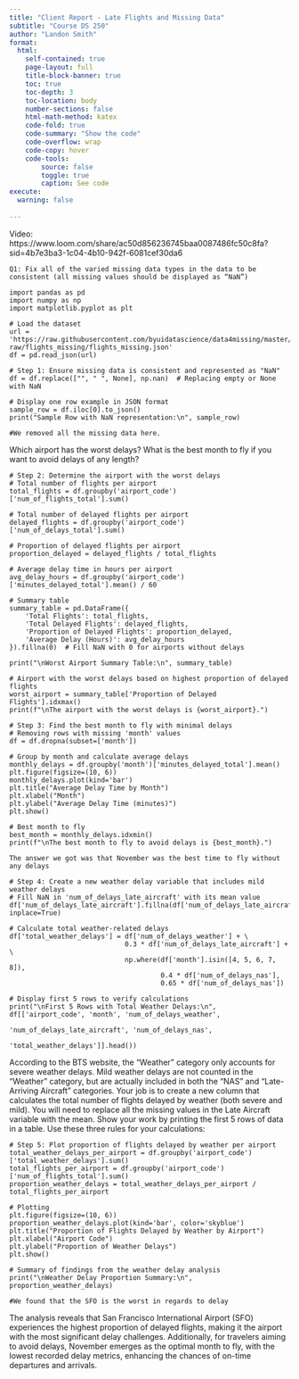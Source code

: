 ```yaml
---
title: "Client Report - Late Flights and Missing Data"
subtitle: "Course DS 250"
author: "Landon Smith"
format:
  html:
    self-contained: true
    page-layout: full
    title-block-banner: true
    toc: true
    toc-depth: 3
    toc-location: body
    number-sections: false
    html-math-method: katex
    code-fold: true
    code-summary: "Show the code"
    code-overflow: wrap
    code-copy: hover
    code-tools:
        source: false
        toggle: true
        caption: See code
execute: 
  warning: false
    
---
```


Video: https://www.loom.com/share/ac50d856236745baa0087486fc50c8fa?sid=4b7e3ba3-1c04-4b10-942f-6081cef30da6

````
Q1: Fix all of the varied missing data types in the data to be consistent (all missing values should be displayed as “NaN”)
````

````
import pandas as pd
import numpy as np
import matplotlib.pyplot as plt

# Load the dataset
url = 'https://raw.githubusercontent.com/byuidatascience/data4missing/master/data-raw/flights_missing/flights_missing.json'
df = pd.read_json(url)

# Step 1: Ensure missing data is consistent and represented as "NaN"
df = df.replace(["", " ", None], np.nan)  # Replacing empty or None with NaN

# Display one row example in JSON format
sample_row = df.iloc[0].to_json()
print("Sample Row with NaN representation:\n", sample_row)

#We removed all the missing data here. 
````

Which airport has the worst delays? What is the best month to fly if you want to avoid delays of any length? 

````
# Step 2: Determine the airport with the worst delays
# Total number of flights per airport
total_flights = df.groupby('airport_code')['num_of_flights_total'].sum()

# Total number of delayed flights per airport
delayed_flights = df.groupby('airport_code')['num_of_delays_total'].sum()

# Proportion of delayed flights per airport
proportion_delayed = delayed_flights / total_flights

# Average delay time in hours per airport
avg_delay_hours = df.groupby('airport_code')['minutes_delayed_total'].mean() / 60

# Summary table
summary_table = pd.DataFrame({
    'Total Flights': total_flights,
    'Total Delayed Flights': delayed_flights,
    'Proportion of Delayed Flights': proportion_delayed,
    'Average Delay (Hours)': avg_delay_hours
}).fillna(0)  # Fill NaN with 0 for airports without delays

print("\nWorst Airport Summary Table:\n", summary_table)

# Airport with the worst delays based on highest proportion of delayed flights
worst_airport = summary_table['Proportion of Delayed Flights'].idxmax()
print(f"\nThe airport with the worst delays is {worst_airport}.")

# Step 3: Find the best month to fly with minimal delays
# Removing rows with missing 'month' values
df = df.dropna(subset=['month'])

# Group by month and calculate average delays
monthly_delays = df.groupby('month')['minutes_delayed_total'].mean()
plt.figure(figsize=(10, 6))
monthly_delays.plot(kind='bar')
plt.title("Average Delay Time by Month")
plt.xlabel("Month")
plt.ylabel("Average Delay Time (minutes)")
plt.show()

# Best month to fly
best_month = monthly_delays.idxmin()
print(f"\nThe best month to fly to avoid delays is {best_month}.")

The answer we got was that November was the best time to fly without any delays
````

````
# Step 4: Create a new weather delay variable that includes mild weather delays
# Fill NaN in 'num_of_delays_late_aircraft' with its mean value
df['num_of_delays_late_aircraft'].fillna(df['num_of_delays_late_aircraft'].mean(), inplace=True)

# Calculate total weather-related delays
df['total_weather_delays'] = df['num_of_delays_weather'] + \
                             0.3 * df['num_of_delays_late_aircraft'] + \
                             np.where(df['month'].isin([4, 5, 6, 7, 8]),
                                      0.4 * df['num_of_delays_nas'],
                                      0.65 * df['num_of_delays_nas'])

# Display first 5 rows to verify calculations
print("\nFirst 5 Rows with Total Weather Delays:\n", df[['airport_code', 'month', 'num_of_delays_weather',
                                                         'num_of_delays_late_aircraft', 'num_of_delays_nas',
                                                         'total_weather_delays']].head())
````

According to the BTS website, the “Weather” category only accounts for severe weather delays. Mild weather delays are not counted in the “Weather” category, but are actually included in both the “NAS” and “Late-Arriving Aircraft” categories. Your job is to create a new column that calculates the total number of flights delayed by weather (both severe and mild). You will need to replace all the missing values in the Late Aircraft variable with the mean. Show your work by printing the first 5 rows of data in a table. Use these three rules for your calculations:

````
# Step 5: Plot proportion of flights delayed by weather per airport
total_weather_delays_per_airport = df.groupby('airport_code')['total_weather_delays'].sum()
total_flights_per_airport = df.groupby('airport_code')['num_of_flights_total'].sum()
proportion_weather_delays = total_weather_delays_per_airport / total_flights_per_airport

# Plotting
plt.figure(figsize=(10, 6))
proportion_weather_delays.plot(kind='bar', color='skyblue')
plt.title("Proportion of Flights Delayed by Weather by Airport")
plt.xlabel("Airport Code")
plt.ylabel("Proportion of Weather Delays")
plt.show()

# Summary of findings from the weather delay analysis
print("\nWeather Delay Proportion Summary:\n", proportion_weather_delays)

#We found that the SFO is the worst in regards to delay
````

The analysis reveals that San Francisco International Airport (SFO) experiences the highest proportion of delayed flights, making it the airport with the most significant delay challenges. Additionally, for travelers aiming to avoid delays, November emerges as the optimal month to fly, with the lowest recorded delay metrics, enhancing the chances of on-time departures and arrivals.

